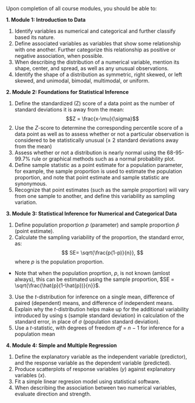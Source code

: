 Upon completion of all course modules, you should be able to:

**1. Module 1: Introduction to Data**

  1. Identify variables as numerical and categorical and further classify based its nature.
  2. Define associated variables as variables that show some relationship with one another. Further categorize this relationship as positive or negative association, when possible.
  <!-- 3. Identify the explanatory variable in a pair of variables as the variable suspected of affecting the other. However, note that labeling variables as explanatory and response does not guarantee that the relationship between the two is actually causal, even if there is an association identified between the two variables. -->
  4. When describing the distribution of a numerical variable, mention its shape, center, and spread, as well as any unusual observations.
  5. Identify the shape of a distribution as symmetric, right skewed, or left skewed, and unimodal, bimodal, multimodal, or uniform.

**2. Module 2: Foundations for Statistical Inference**

  1. Define the standardized (Z) score of a data point as the number of standard deviations it is away from the mean:
  $$Z = \frac{x-\mu}{\sigma}$$
  2. Use the $Z$-score to determine the corresponding percentile score of a data point as well as to assess whether or not a particular observation is considered to be statistically unusual ($\pm$ 2 standard deviations away from the mean)
  3. Assess whether or not a distribution is nearly normal using the 68-95-99.7% rule or graphical methods such as a normal probability plot.
  4. Define sample statistic as a point estimate for a population parameter, for example, the sample proportion is used to estimate the population proportion, and note that point estimate and sample statistic are synonymous.
  5. Recognize that point estimates (such as the sample proportion) will vary from one sample to another, and define this variability as sampling variation.

**3. Module 3: Statistical Inference for Numerical and Categorical Data**

  1. Define population proportion $p$ (parameter) and sample proportion $\hat{p}$ (point estimate).
  2. Calculate the sampling variability of the proportion, the standard error, as:
$$ SE= \sqrt{\frac{p(1-p)}{n}}, $$ where $p$ is the population proportion.
  - Note that when the population proprtion, $p$, is not known (amlost always), this can be estimated using the sample proportion, $SE = \sqrt{\frac{\hat{p}(1-\hat{p})}{n}}$.

  3. Use the $t$-distribution for inference on a single mean, difference of paired (dependent) means, and difference of independent means.
  4. Explain why the $t$-distribution helps make up for the additional variability introduced by using s (sample standard deviation) in calculation of the standard error, in place of $\sigma$ (population standard deviation).
  5. Use a $t$-statistic, with degrees of freedom $df$ = $n$ − 1 for inference for a population mean


**4. Module 4: Simple and Multiple Regression**

  1. Define the explanatory variable as the independent variable (predictor), and the response variable as the dependent variable (predicted).
  2. Produce scatterplots of response variables ($y$) against explanatory variables ($x$).
  3. Fit a simple linear regresion model using statistical software.
  4. When describing the association between two numerical variables, evaluate direction and strength.


